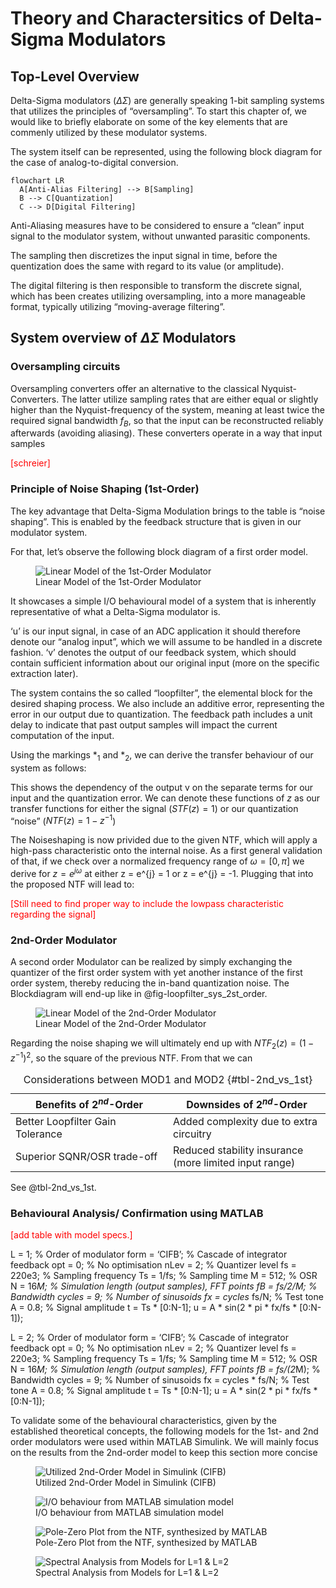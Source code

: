 # Theory and Charactersitics of Delta-Sigma Modulators


## Top-Level Overview 
Delta-Sigma modulators ($\Delta\Sigma$) are generally speaking 1-bit sampling systems that utilizes the principles of "oversampling".
To start this chapter of, we would like to briefly elaborate on some of the key elements that are commenly utilized by these modulator systems.

The system itself can be represented, using the following block diagram for the case of analog-to-digital conversion.

```{mermaid}
flowchart LR
  A[Anti-Alias Filtering] --> B[Sampling]
  B --> C[Quantization]
  C --> D[Digital Filtering]
```

Anti-Aliasing measures have to be considered to ensure a "clean" input signal to the modulator system, without unwanted parasitic components. 

The sampling then discretizes the input signal in time, before the quentization does the same with regard to its value (or amplitude).

The digital filtering is then responsible to transform the discrete signal, which has been creates utilizing oversampling, into a more manageable format, typically utilizing "moving-average filtering".

## System overview of $\Delta\Sigma$ Modulators

### Oversampling circuits

Oversampling converters offer an alternative to the classical Nyquist-Converters. The latter utilize sampling rates that are either equal or slightly higher than the Nyquist-frequency of the system, meaning at least twice the required signal bandwidth $f_B$, so that the input can be reconstructed reliably afterwards (avoiding aliasing). These converters operate in a way that input samples 

<font color="red">[schreier]</font>

### Principle of Noise Shaping (1st-Order)

The key advantage that Delta-Sigma Modulation brings to the table is "noise shaping". This is enabled by the feedback structure that is given in our modulator system.

For that, let's observe the following block diagram of a first order model.

![Linear Model of the 1st-Order Modulator](figures/theory/Simple_1stOrder_Mod_sys.png){#fig-loopfilter_sys_1st_order}

It showcases a simple I/O behavioural model of a system that is inherently representative of what a Delta-Sigma modulator is. 

'u' is our input signal, in case of an ADC application it should therefore denote our "analog input", which we will assume to be handled in a discrete fashion. 'v' denotes the output of our feedback system, which should contain sufficient information about our original input (more on the specific extraction later).

The system contains the so called "loopfilter", the elemental block for the desired shaping process. We also include an additive error, representing the error in our output due to quantization. The feedback path includes a unit delay to indicate that past output samples will impact the current computation of the input.

Using the markings $*_1$ and $*_2$, we can derive the transfer behaviour of our system as follows:

\begin{align}
  v &= e + *_2\,;\quad *_2 = (\frac{1}{1-z^{-1}}) \, *_1\,; \quad *_1 = u - v\,z^{-1} \\
  \Rightarrow& *_2 = (\frac{1}{1-z^{-1}})\, (u-v\,z^{-1})\,; v = e + (\frac{1}{1-z^{-1}})\,(u-v\,z^{-1})\\
  \Leftrightarrow&\, v = \frac{u}{1-z^{-1}} - \frac{v\,z^{-1}}{1-z^{-1}} + e \\
  \Leftrightarrow&\, v(1-z^{1}) = u - v\,z^{-1} + e(1-z^{-1}) \\
  \Leftrightarrow&\, v \cancel{-v\,z^{-1}} \cancel{+ v\,z^{-1}} = u + e(1-z^{-1})
\end{align}

This shows the dependency of the output v on the separate terms for our input and the quantization error. We can denote these functions of $z$ as our transfer functions for either the signal ($STF(z) = 1$) or our quantization "noise" ($NTF(z) = 1-z^{-1}$)

\begin{align}
  v = STF(z)\,u + NTF(z)\,e
\end{align}

The Noiseshaping is now privided due to the given NTF, which will apply a high-pass characteristic onto the internal noise. 
As a first general validation of that, if we check over a normalized frequency range of $\omega = [0, \pi]$ we derive for $z = e^{j\omega}$ at either z = e^{j\cdot 0} = 1 or z = e^{j\cdot \pi} = -1. Plugging that into the proposed NTF will lead to:

\begin{align}
  NTF(z) &= 1-z^{-1} \hat{=} 1-\frac{1}{e^{j\omega}} = 0\,; \quad \text{for}\ \omega \rightarrow 0  \\
  NTF(z) &= 1-z^{-1} \hat{=} 1-\frac{1}{e^{j\omega}} = 2\,; \quad \text{for}\ \omega \rightarrow \pi  \\

\end{align}


<font color="red">[Still need to find proper way to include the lowpass characteristic regarding the signal]</font>

### 2nd-Order Modulator

A second order Modulator can be realized by simply exchanging the quantizer of the first order system with yet another instance of the first order system, thereby reducing the in-band quantization noise.
The Blockdiagram will end-up like in @fig-loopfilter_sys_2st_order.

![Linear Model of the 2nd-Order Modulator](figures/theory/Simple_2nd_order_Mod_sys.png){#fig-loopfilter_sys_2st_order}

Regarding the noise shaping we will ultimately end up with $NTF_2(z) = (1-z^{-1})^2$, so the square of the previous NTF.
From that we can

| Benefits of $2^{nd}$-Order | Downsides of $2^{nd}$-Order | 
|------|------|
| Better Loopfilter Gain Tolerance  | Added complexity due to extra circuitry  |
| Superior SQNR/OSR trade-off    |  Reduced stability insurance (more limited input range)  |

: Considerations between MOD1 and MOD2 {#tbl-2nd_vs_1st}

See @tbl-2nd_vs_1st.

### Behavioural Analysis/ Confirmation using MATLAB

<font color="red">[add table with model specs.]</font>

L = 1;                % Order of modulator
form = 'CIFB';        % Cascade of integrator feedback
opt = 0;              % No optimisation
nLev = 2;             % Quantizer level
fs = 220e3;           % Sampling frequency
Ts = 1/fs;            % Sampling time
M = 512;              % OSR
N = 16*M;             % Simulation length (output samples), FFT points
fB = fs/2/M;          % Bandwidth
cycles = 9;           % Number of sinusoids
fx = cycles * fs/N;   % Test tone
A = 0.8;              % Signal amplitude
t = Ts * [0:N-1];
u = A * sin(2 * pi * fx/fs * [0:N-1]);

L = 2;                % Order of modulator
form = 'CIFB';        % Cascade of integrator feedback
opt = 0;              % No optimisation
nLev = 2;             % Quantizer level
fs = 220e3;           % Sampling frequency
Ts = 1/fs;            % Sampling time
M = 512;              % OSR
N = 16*M;             % Simulation length (output samples), FFT points
fB = fs/(2*M);          % Bandwidth
cycles = 9;           % Number of sinusoids
fx = cycles * fs/N;   % Test tone
A = 0.8;              % Signal amplitude
t = Ts * [0:N-1];
u = A * sin(2 * pi * fx/fs * [0:N-1]);

To validate some of the behavioural characteristics, given by the established  theoretical concepts, the following models for the 1st- and 2nd order modulators were used within MATLAB Simulink. We will mainly focus on the results from the 2nd-order model to keep this section more concise

![Utilized 2nd-Order Model in Simulink (CIFB)](figures/theory/simulink_2ndOrd_model.PNG){#fig-simulink_MOD2}


![I/O behaviour from MATLAB simulation model](figures/theory/2nd_order_behav_output.png){#fig-matlab_MOD2_IO_plot}

![Pole-Zero Plot from the NTF, synthesized by MATLAB](figures/theory/2nd_order_pz_plot.png){#fig-matlab_MOD2_pz_plot}

![Spectral Analysis from Models for L=1 & L=2](figures/theory/spectral_analysis_L1_and_L2.svg){#fig-matlab_MOD1_2_NTF}











